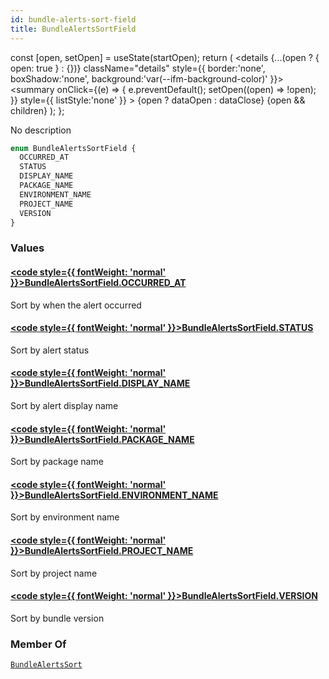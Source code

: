 ```yaml
---
id: bundle-alerts-sort-field
title: BundleAlertsSortField
---
```









  const [open, setOpen] = useState(startOpen);
  return (
    <details {...(open ? { open: true } : {})} className="details" style={{ border:'none', boxShadow:'none', background:'var(--ifm-background-color)' }}>
      <summary
        onClick={(e) => {
          e.preventDefault();
          setOpen((open) => !open);
        }}
        style={{ listStyle:'none' }}
      >
      {open ? dataOpen : dataClose}
      </summary>
      {open && children}
    </details>
  );
};








No description


```graphql
enum BundleAlertsSortField {
  OCCURRED_AT
  STATUS
  DISPLAY_NAME
  PACKAGE_NAME
  ENVIRONMENT_NAME
  PROJECT_NAME
  VERSION
}
```




### Values

#### [<code style={{ fontWeight: 'normal' }}>BundleAlertsSortField.<b>OCCURRED&#x005F;AT</b></code>](#)  
Sort by when the alert occurred


#### [<code style={{ fontWeight: 'normal' }}>BundleAlertsSortField.<b>STATUS</b></code>](#)  
Sort by alert status


#### [<code style={{ fontWeight: 'normal' }}>BundleAlertsSortField.<b>DISPLAY&#x005F;NAME</b></code>](#)  
Sort by alert display name


#### [<code style={{ fontWeight: 'normal' }}>BundleAlertsSortField.<b>PACKAGE&#x005F;NAME</b></code>](#)  
Sort by package name


#### [<code style={{ fontWeight: 'normal' }}>BundleAlertsSortField.<b>ENVIRONMENT&#x005F;NAME</b></code>](#)  
Sort by environment name


#### [<code style={{ fontWeight: 'normal' }}>BundleAlertsSortField.<b>PROJECT&#x005F;NAME</b></code>](#)  
Sort by project name


#### [<code style={{ fontWeight: 'normal' }}>BundleAlertsSortField.<b>VERSION</b></code>](#)  
Sort by bundle version






### Member Of

[`BundleAlertsSort`](/swapi/types/inputs/bundle-alerts-sort.mdx)  <Badge class="badge badge--secondary badge--relation" text="input"/>